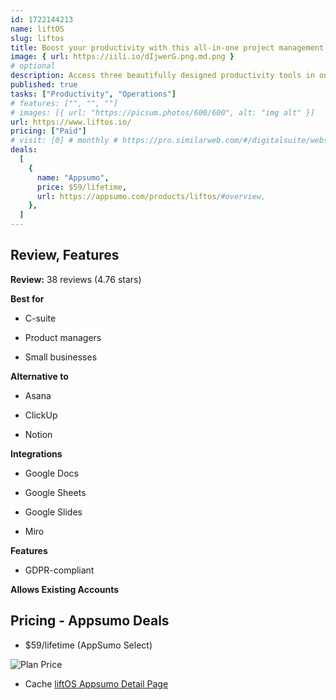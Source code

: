 ```yaml
---
id: 1722144213
name: liftOS
slug: liftos
title: Boost your productivity with this all-in-one project management platform.
image: { url: https://iili.io/dIjwerG.png.md.png }
# optional
description: Access three beautifully designed productivity tools in one placeIntegrate your Google Workspace, Miro boards, and anything else you can embed in the platform
published: true
tasks: ["Productivity", "Operations"]
# features: ["", "", ""]
# images: [{ url: "https://picsum.photos/600/600", alt: "img alt" }]
url: https://www.liftos.io/
pricing: ["Paid"]
# visit: [0] # monthly # https://pro.similarweb.com/#/digitalsuite/websiteanalysis/home
deals:
  [
    {
      name: "Appsumo",
      price: $59/lifetime,
      url: https://appsumo.com/products/liftos/#overview,
    },
  ]
---
```


## Review, Features

**Review:** 38 reviews (4.76 stars)

**Best for**

- C-suite

- Product managers

- Small businesses

**Alternative to**

- Asana

- ClickUp

- Notion

**Integrations**

- Google Docs

- Google Sheets

- Google Slides

- Miro

**Features**

- GDPR-compliant

**Allows Existing Accounts**

## Pricing - Appsumo Deals

- $59/lifetime (AppSumo Select)

<Img src="https://iili.io/dIw1t9t.png" alt="Plan Price" />

- Cache [liftOS Appsumo Detail Page](https://iili.io/dIwEnob.png)